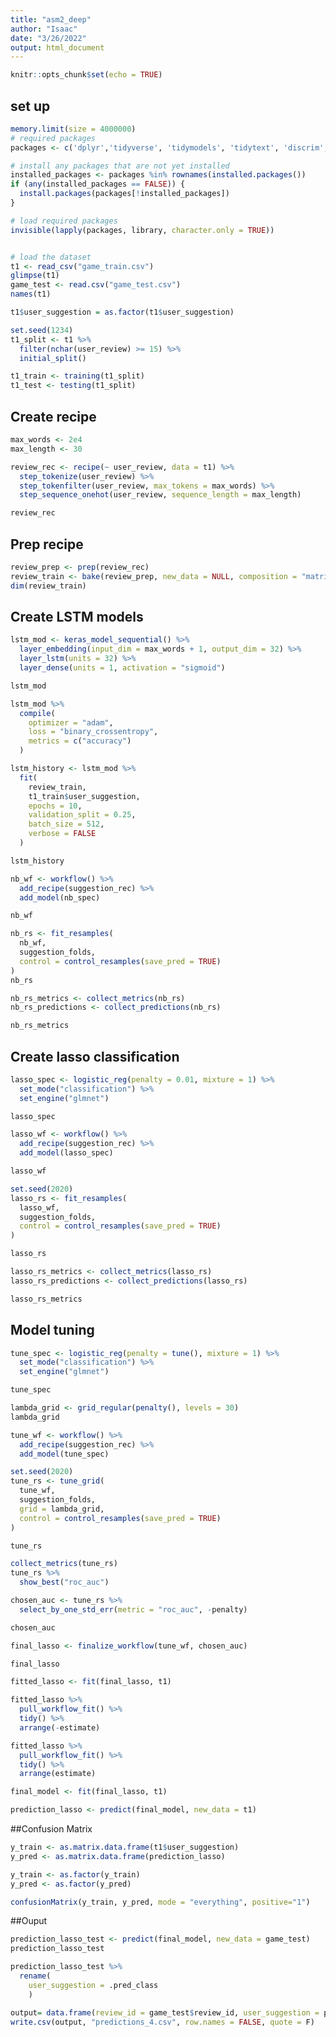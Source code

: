 ```yaml
---
title: "asm2_deep"
author: "Isaac"
date: "3/26/2022"
output: html_document
---
```


```r
knitr::opts_chunk$set(echo = TRUE)
```


## set up
```r
memory.limit(size = 4000000)
# required packages
packages <- c('dplyr','tidyverse', 'tidymodels', 'tidytext', 'discrim','naivebayes', "textrecipes", "kernlab", "splitstackshape", "e1071", "glmnet", "caret", "keras")

# install any packages that are not yet installed
installed_packages <- packages %in% rownames(installed.packages())
if (any(installed_packages == FALSE)) {
  install.packages(packages[!installed_packages])
}

# load required packages
invisible(lapply(packages, library, character.only = TRUE))


# load the dataset
t1 <- read_csv("game_train.csv")
glimpse(t1)  
game_test <- read.csv("game_test.csv")
names(t1)

t1$user_suggestion = as.factor(t1$user_suggestion)
```

```r
set.seed(1234)
t1_split <- t1 %>%
  filter(nchar(user_review) >= 15) %>%
  initial_split()

t1_train <- training(t1_split)
t1_test <- testing(t1_split)
```



## Create recipe
```r
max_words <- 2e4
max_length <- 30

review_rec <- recipe(~ user_review, data = t1) %>%
  step_tokenize(user_review) %>%
  step_tokenfilter(user_review, max_tokens = max_words) %>%
  step_sequence_onehot(user_review, sequence_length = max_length)

review_rec
```

## Prep recipe
```r
review_prep <- prep(review_rec)
review_train <- bake(review_prep, new_data = NULL, composition = "matrix")
dim(review_train)


```

## Create LSTM models
```r
lstm_mod <- keras_model_sequential() %>%
  layer_embedding(input_dim = max_words + 1, output_dim = 32) %>%
  layer_lstm(units = 32) %>%
  layer_dense(units = 1, activation = "sigmoid")

lstm_mod
```
```r
lstm_mod %>%
  compile(
    optimizer = "adam",
    loss = "binary_crossentropy",
    metrics = c("accuracy")
  )

lstm_history <- lstm_mod %>%
  fit(
    review_train,
    t1_train$user_suggestion,
    epochs = 10,
    validation_split = 0.25,
    batch_size = 512,
    verbose = FALSE
  )

lstm_history

```

```r
nb_wf <- workflow() %>%
  add_recipe(suggestion_rec) %>%
  add_model(nb_spec)

nb_wf
```
```r
nb_rs <- fit_resamples(
  nb_wf,
  suggestion_folds,
  control = control_resamples(save_pred = TRUE)
)
nb_rs
```


```r
nb_rs_metrics <- collect_metrics(nb_rs)
nb_rs_predictions <- collect_predictions(nb_rs)

nb_rs_metrics
```



## Create lasso classification
```r
lasso_spec <- logistic_reg(penalty = 0.01, mixture = 1) %>%
  set_mode("classification") %>%
  set_engine("glmnet")

lasso_spec
```
```r
lasso_wf <- workflow() %>%
  add_recipe(suggestion_rec) %>%
  add_model(lasso_spec)

lasso_wf
```
```r
set.seed(2020)
lasso_rs <- fit_resamples(
  lasso_wf,
  suggestion_folds,
  control = control_resamples(save_pred = TRUE)
)

lasso_rs
```
```r
lasso_rs_metrics <- collect_metrics(lasso_rs)
lasso_rs_predictions <- collect_predictions(lasso_rs)

lasso_rs_metrics
```
## Model tuning
```r
tune_spec <- logistic_reg(penalty = tune(), mixture = 1) %>%
  set_mode("classification") %>%
  set_engine("glmnet")

tune_spec
```
```r
lambda_grid <- grid_regular(penalty(), levels = 30)
lambda_grid
```
```r
tune_wf <- workflow() %>%
  add_recipe(suggestion_rec) %>%
  add_model(tune_spec)

set.seed(2020)
tune_rs <- tune_grid(
  tune_wf,
  suggestion_folds,
  grid = lambda_grid,
  control = control_resamples(save_pred = TRUE)
)

tune_rs
```

```r
collect_metrics(tune_rs)
tune_rs %>%
  show_best("roc_auc")
```
```r
chosen_auc <- tune_rs %>%
  select_by_one_std_err(metric = "roc_auc", -penalty)

chosen_auc
```
```r
final_lasso <- finalize_workflow(tune_wf, chosen_auc)

final_lasso
```
```r
fitted_lasso <- fit(final_lasso, t1)
```

```r
fitted_lasso %>%
  pull_workflow_fit() %>%
  tidy() %>%
  arrange(-estimate)
```

```r
fitted_lasso %>%
  pull_workflow_fit() %>%
  tidy() %>%
  arrange(estimate)
```



```r
final_model <- fit(final_lasso, t1)

prediction_lasso <- predict(final_model, new_data = t1)
```

##Confusion Matrix
```r
y_train <- as.matrix.data.frame(t1$user_suggestion)
y_pred <- as.matrix.data.frame(prediction_lasso)

y_train <- as.factor(y_train)
y_pred <- as.factor(y_pred)

confusionMatrix(y_train, y_pred, mode = "everything", positive="1")
```

##Ouput
```r
prediction_lasso_test <- predict(final_model, new_data = game_test)
prediction_lasso_test
```


```r
prediction_lasso_test %>% 
  rename(
    user_suggestion = .pred_class
    )

output= data.frame(review_id = game_test$review_id, user_suggestion = prediction_lasso_test)
write.csv(output, "predictions_4.csv", row.names = FALSE, quote = F)
```

